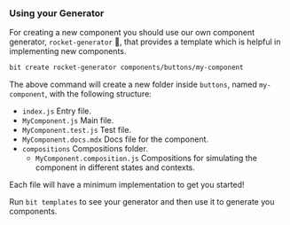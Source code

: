 ### Using your Generator

For creating a new component you should use our own component generator, `rocket-generator` 🚀, that provides a template which is helpful in implementing new components.

```bash
bit create rocket-generator components/buttons/my-component
```

The above command will create a new folder inside `buttons`, named `my-component`, with the following structure:

* `index.js`                           Entry file.
* `MyComponent.js`                     Main file.
* `MyComponent.test.js`                Test file.
* `MyComponent.docs.mdx`               Docs file for the component.
* `compositions`                       Compositions folder.
    * `MyComponent.composition.js`     Compositions for simulating the component in different states and contexts.

Each file will have a minimum implementation to get you started!

Run `bit templates` to see your generator and then use it to generate you components.
